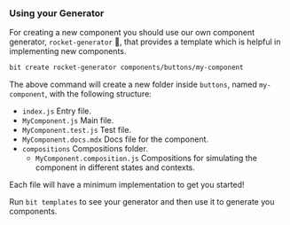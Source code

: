 ### Using your Generator

For creating a new component you should use our own component generator, `rocket-generator` 🚀, that provides a template which is helpful in implementing new components.

```bash
bit create rocket-generator components/buttons/my-component
```

The above command will create a new folder inside `buttons`, named `my-component`, with the following structure:

* `index.js`                           Entry file.
* `MyComponent.js`                     Main file.
* `MyComponent.test.js`                Test file.
* `MyComponent.docs.mdx`               Docs file for the component.
* `compositions`                       Compositions folder.
    * `MyComponent.composition.js`     Compositions for simulating the component in different states and contexts.

Each file will have a minimum implementation to get you started!

Run `bit templates` to see your generator and then use it to generate you components.
